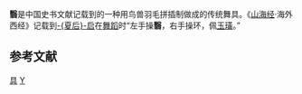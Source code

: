 '''翳'''是中国史书文献记载到的一种用鸟兽羽毛拼插制做成的传统舞具。《[[山海经|山海经]]·海外西经》记载到[[夏朝|-{夏后}-]][[启|启]]在[[舞蹈|舞蹈]]时“左手操'''翳'''，右手操环，佩[[玉璜|玉璜]]{{参考|1=《[[山海经|山海经]]·海外西经》.}}。”

== 参考文献 ==
<div class="references-small">
{{RefFoot}}
</div>

{{Dance-stub}}

[[分类:中國舞|具]]
[[分类:道具|Y]]